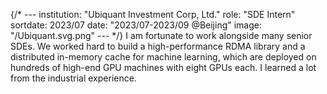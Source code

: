 {/* ---
institution: "Ubiquant Investment Corp, Ltd."
role: "SDE Intern"
sortdate: 2023/07
date: "2023/07-2023/09 @Beijing"
image: "/Ubiquant.svg.png"
--- */}
I am fortunate to work alongside many senior SDEs. 
We worked hard to build a high-performance RDMA library and a distributed in-memory cache for machine learning, which are deployed on hundreds of high-end GPU machines with eight GPUs each. I learned a lot from the industrial experience.